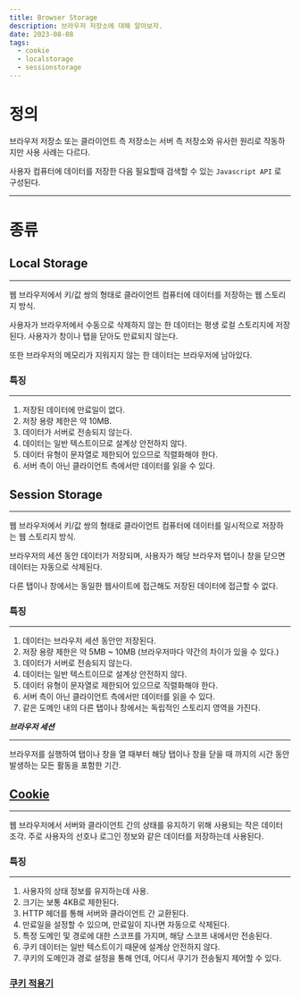 ```yaml
---
title: Browser Storage
description: 브라우저 저장소에 대해 알아보자.
date: 2023-08-08
tags:
  - cookie
  - localstorage
  - sessionstorage
---
```


# 정의

브라우저 저장소 또는 클라이언트 측 저장소는 서버 측 저장소와 유사한 원리로 작동하지만 사용 사례는 다르다.

사용자 컴퓨터에 데이터를 저장한 다음 필요할때 검색할 수 있는 `Javascript API` 로 구성된다.

---

# 종류

## Local Storage

---

웹 브라우저에서 키/값 쌍의 형태로 클라이언트 컴퓨터에 데이터를 저장하는 웹 스토리지 방식.

사용자가 브라우저에서 수동으로 삭제하지 않는 한 데이터는 평생 로컬 스토리지에 저장된다. 사용자가 창이나 탭을 닫아도 만료되지 않는다.

또한 브라우저의 메모리가 지워지지 않는 한 데이터는 브라우저에 남아있다.

### 특징

---

1. 저장된 데이터에 만료일이 없다.
2. 저장 용량 제한은 약 10MB.
3. 데이터가 서버로 전송되지 않는다.
4. 데이터는 일반 텍스트이므로 설계상 안전하지 않다.
5. 데이터 유형이 문자열로 제한되어 있으므로 직렬화해야 한다.
6. 서버 측이 아닌 클라이언트 측에서만 데이터를 읽을 수 있다.

## Session Storage

---

웹 브라우저에서 키/값 쌍의 형태로 클라이언트 컴퓨터에 데이터를 일시적으로 저장하는 웹 스토리지 방식.

브라우저의 세션 동안 데이터가 저장되며, 사용자가 해당 브라우저 탭이나 창을 닫으면 데이터는 자동으로 삭제된다.

다른 탭이나 창에서는 동일한 웹사이트에 접근해도 저장된 데이터에 접근할 수 없다.

### 특징

---

1. 데이터는 브라우저 세션 동안만 저장된다.
2. 저장 용량 제한은 약 5MB ~ 10MB (브라우저마다 약간의 차이가 있을 수 있다.)
3. 데이터가 서버로 전송되지 않는다.
4. 데이터는 일반 텍스트이므로 설계상 안전하지 않다.
5. 데이터 유형이 문자열로 제한되어 있으므로 직렬화해야 한다.
6. 서버 측이 아닌 클라이언트 측에서만 데이터를 읽을 수 있다.
7. 같은 도메인 내의 다른 탭이나 창에서는 독립적인 스토리지 영역을 가진다.

**_브라우저 세션_**

---

브라우저를 실행하여 탭이나 창을 열 때부터 해당 탭이나 창을 닫을 때 까지의 시간 동안 발생하는 모든 활동을 포함한 기간.

## [Cookie](http://www.theok.dev/posts/cookie)

---

웹 브라우저에서 서버와 클라이언트 간의 상태를 유지하기 위해 사용되는 작은 데이터 조각. 주로 사용자의 선호나 로그인 정보와 같은 데이터를 저장하는데 사용된다.

### 특징

---

1. 사용자의 상태 정보를 유지하는데 사용.
2. 크기는 보통 4KB로 제한된다.
3. HTTP 헤더를 통해 서버와 클라이언트 간 교환된다.
4. 만료일을 설정할 수 있으며, 만료일이 지나면 자동으로 삭제된다.
5. 특정 도메인 및 경로에 대한 스코프를 가지며, 해당 스코프 내에서만 전송된다.
6. 쿠키 데이터는 일반 텍스트이기 때문에 설계상 안전하지 않다.
7. 쿠키의 도메인과 경로 설정을 통해 언데, 어디서 쿠기가 전송될지 제어할 수 있다.

### [쿠키 적용기](http://www.theok.dev/posts/todolist-cookie)
